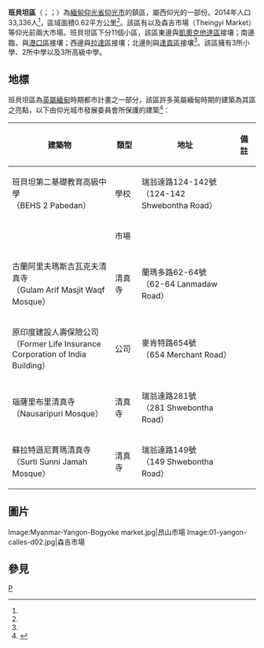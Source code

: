 {{Infobox settlement
|name = 班貝坦區
|native_name = {{lang|my|ပန်းဘဲတန်းမြို့နယ်}}
|settlement_type = [[仰光市|仰光市]]鎮區
|image_skyline = Mahabandula Road, Yangon, Myanmar.jpg
|image_map = Pabedan Township.svg
|image_caption = 摩訶班都拉路
|mapsize =  
|map_caption = 班貝坦區在仰光市的位置
|pushpin_label_position = bottom
|pushpin_map = 
|pushpin_map_caption = 
|seat = 
|seat_type = 
|subdivision_type = 國家
|subdivision_name = {{flag|Burma}}
|subdivision_type1 = [[缅甸行政区划|省邦]]
|subdivision_name1 = [[仰光省|仰光省]]
|subdivision_type3 = 市
|subdivision_name3 = [[仰光市|仰光市]]
|subdivision_type4 = 鎮區
|subdivision_name4 = '''班貝坦區'''
|area_total_km2 = 0.62
|population_footnotes =<ref name="citypopulation">[http://www.citypopulation.de/php/myanmar-admin.php MYANMAR: Administrative Division] {{Wayback|url=http://www.citypopulation.de/php/myanmar-admin.php |date=20151117024737 }}. Citypopulation. 2015-12-01</ref>
|population = 33,336
|population_as_of = 2014
|population_density_km2 = 53,767.74
|coordinates_display = inline,title
|coordinates_region = MM
|latNS = N
|latd = 16
|latm = 46
|lats = 49
|longEW = E
|longd = 96
|longm = 09
|longs = 20
|elevation_ft = 
|elevation_m = 
|timezone = [[Myanmar_Standard_Time|MST]]
|utc_offset = +6:30
|postal_code = 11141，11142，11143
|area_code = 1（行動電話：80、99）<ref>{{cite web | url=http://en.18dao.net/Area_Code/Myanmar | title=Myanmar Area Codes | accessdate=2009-04-10 | archiveurl=https://web.archive.org/web/20091201164116/http://en.18dao.net/Area_Code/Myanmar | archivedate=2009-12-01 | deadurl=yes }}</ref>
|website =
|footnotes = YCDC<ref name=yc>{{Cite web | url=http://www.yangoncity.com.mm/maps/townships_pro.asp?tname=Pabedan | title=Pabedan Township | publisher=Yangon City Development Committee | accessdate=2009-03-10 }}{{dead link|date=2018年1月 |bot=InternetArchiveBot |fix-attempted=yes }}</ref>
}}

'''班貝坦區'''（{{lang-my|ပန်းဘဲတန်းမြို့နယ်}}；{{IPA-my|bəbɛ́dáɴ mjo̰nɛ̀|pron}}；{{lang-en|Pabedan Township}}）為[[緬甸|緬甸]][[仰光省|仰光省]][[仰光市|仰光市]]的鎮區，屬西仰光的一部份。2014年人口33,336人<ref name=citypopulation/>，區域面積0.62平方公里<ref name=citypopulation/>。該區有{{link-en|昂山市場|Bogyoke Aung San Market}}以及森吉市場（Theingyi Market）等仰光前兩大市場。班貝坦區下分11個小區，該區東邊與[[凱奧克他達區|凱奧克他達區]]接壤；南邊臨{{link-en|仰光河|Yangon river}}，與[[港口區_(緬甸)|港口區]]接壤；西邊與[[拉達區|拉達區]]接壤；北邊則與[[達貢區|達貢區]]接壤<ref name=yc/>。該區擁有3所小學、2所中學以及3所高級中學。

==地標==
班貝坦區為[[英屬緬甸|英屬緬甸]]時期都市計畫之一部分，該區許多英屬緬甸時期的建築為其區之亮點，以下由仰光城市發展委員會所保護的建築<ref name=mt>{{Cite journal | url=http://www.myanmar.gov.mm/myanmartimes/no87/New/14.htm | title=Special Reports: Heritage List | publisher=The Myanmar Times | date=2001-10-29 | journal= | access-date=2015-12-01 | archive-date=2009-06-15 | archive-url=https://web.archive.org/web/20090615164607/http://www.myanmar.gov.mm/myanmartimes/no87/New/14.htm | dead-url=no }}</ref>：

{| class="wikitable" border="1" style="text-align:center"
|-
! width="360"|建築物
! width="80"|類型
! width="330"|地址
! width="60"|備註
|-
| 班貝坦第二基礎教育高級中學<br>（BEHS 2 Pabedan）
| 學校
| 瑞翁達路124-142號<br>（124-142 Shwebontha Road）
|
|-
| {{link-en|昂山市場|Bogyoke Aung San Market}}
| 市場
| {{link-en|昂山路|Bogyoke Aung San Road}}
|
|-
| 古蘭阿里夫瑪斯吉瓦克夫清真寺<br>（Gulam Arif Masjit Waqf Mosque）
| 清真寺
| 蘭瑪多路62-64號<br>（62-64 Lanmadaw Road）
|
|-
| 原印度建設人壽保險公司<br>（Former Life Insurance Corporation of India Building）
| 公司
| 麥肯特路654號<br>（654 Merchant Road）
|
|-
| 瑙薩里布里清真寺<br>（Nausaripuri Mosque）
| 清真寺
| 瑞翁達路281號<br>（281 Shwebontha Road）
|
|-
| 蘇拉特遜尼賈瑪清真寺<br>（Surti Sunni Jamah Mosque）
| 清真寺
| 瑞翁達路149號<br>（149 Shwebontha Road）
|
|}

==圖片==
<gallery class="center" >
Image:Myanmar-Yangon-Bogyoke market.jpg|昂山市場
Image:01-yangon-calles-d02.jpg|森吉市場
</gallery>

==參見==
{{Reflist}}

{{仰光市行政區劃|state=collapsed}}
{{仰光省行政區劃|state=collapsed}}

[[Category:仰光省鎮區|P]]